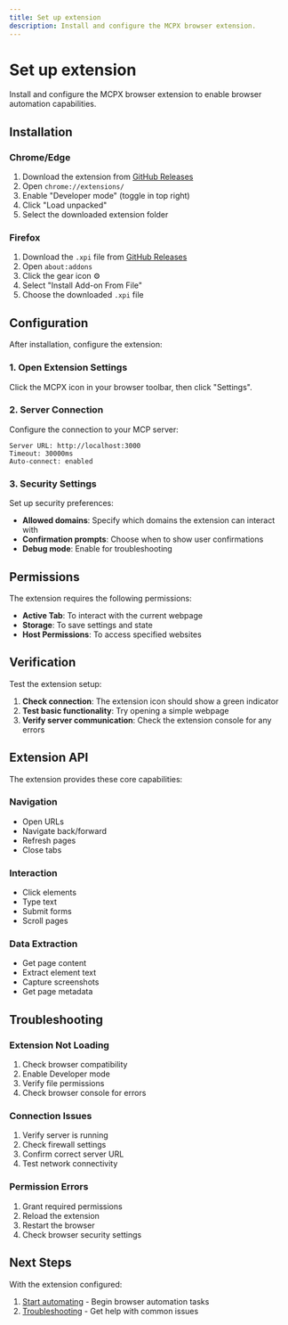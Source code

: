 ```yaml
---
title: Set up extension
description: Install and configure the MCPX browser extension.
---
```


# Set up extension

Install and configure the MCPX browser extension to enable browser automation capabilities.

## Installation

### Chrome/Edge

1. Download the extension from [GitHub Releases](https://github.com/Rudra78996/mcpX/releases)
2. Open `chrome://extensions/`
3. Enable "Developer mode" (toggle in top right)
4. Click "Load unpacked"
5. Select the downloaded extension folder

### Firefox

1. Download the `.xpi` file from [GitHub Releases](https://github.com/Rudra78996/mcpX/releases)
2. Open `about:addons`
3. Click the gear icon ⚙️
4. Select "Install Add-on From File"
5. Choose the downloaded `.xpi` file

## Configuration

After installation, configure the extension:

### 1. Open Extension Settings

Click the MCPX icon in your browser toolbar, then click "Settings".

### 2. Server Connection

Configure the connection to your MCP server:

```
Server URL: http://localhost:3000
Timeout: 30000ms
Auto-connect: enabled
```

### 3. Security Settings

Set up security preferences:

- **Allowed domains**: Specify which domains the extension can interact with
- **Confirmation prompts**: Choose when to show user confirmations
- **Debug mode**: Enable for troubleshooting

## Permissions

The extension requires the following permissions:

- **Active Tab**: To interact with the current webpage
- **Storage**: To save settings and state
- **Host Permissions**: To access specified websites

## Verification

Test the extension setup:

1. **Check connection**: The extension icon should show a green indicator
2. **Test basic functionality**: Try opening a simple webpage
3. **Verify server communication**: Check the extension console for any errors

## Extension API

The extension provides these core capabilities:

### Navigation

- Open URLs
- Navigate back/forward
- Refresh pages
- Close tabs

### Interaction

- Click elements
- Type text
- Submit forms
- Scroll pages

### Data Extraction

- Get page content
- Extract element text
- Capture screenshots
- Get page metadata

## Troubleshooting

### Extension Not Loading

1. Check browser compatibility
2. Enable Developer mode
3. Verify file permissions
4. Check browser console for errors

### Connection Issues

1. Verify server is running
2. Check firewall settings
3. Confirm correct server URL
4. Test network connectivity

### Permission Errors

1. Grant required permissions
2. Reload the extension
3. Restart the browser
4. Check browser security settings

## Next Steps

With the extension configured:

1. [Start automating](/docs/start-automating) - Begin browser automation tasks
2. [Troubleshooting](/docs/troubleshooting) - Get help with common issues
